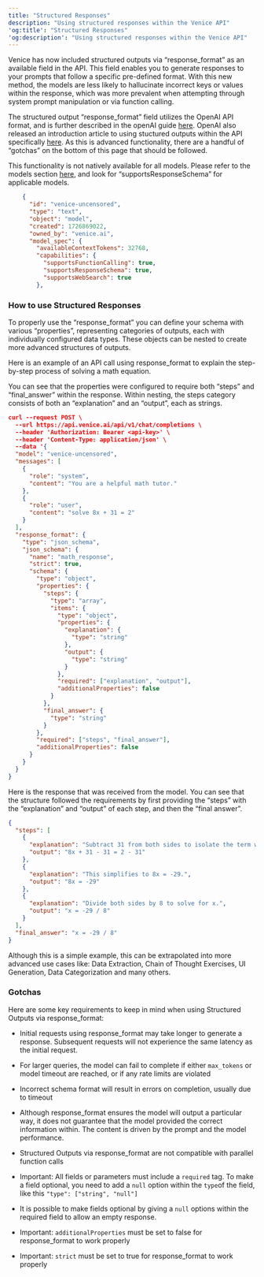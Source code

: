 ```yaml
---
title: "Structured Responses"
description: "Using structured responses within the Venice API"
'og:title': "Structured Responses"
'og:description': "Using structured responses within the Venice API"
---
```


Venice has now included structured outputs via “response\_format” as an available field in the API. This field enables you to generate responses to your prompts that follow a specific pre-defined format. With this new method, the models are less likely to hallucinate incorrect keys or values within the response, which was more prevalent when attempting through system prompt manipulation or via function calling.

The structured output “response\_format” field utilizes the OpenAI API format, and is further described in the openAI guide [here](https://platform.openai.com/docs/guides/structured-outputs). OpenAI also released an introduction article to using stuctured outputs within the API specifically [here](https://openai.com/index/introducing-structured-outputs-in-the-api/). As this is advanced functionality, there are a handful of “gotchas” on the bottom of this page that should be followed.

This functionality is not natively available for all models. Please refer to the models section [here](https://docs.venice.ai/api-reference/endpoint/models/list?playground=open), and look for “supportsResponseSchema” for applicable models.

```json
    {
      "id": "venice-uncensored",
      "type": "text",
      "object": "model",
      "created": 1726869022,
      "owned_by": "venice.ai",
      "model_spec": {
        "availableContextTokens": 32768,
        "capabilities": {
          "supportsFunctionCalling": true,
          "supportsResponseSchema": true,
          "supportsWebSearch": true
        },
```

### How to use Structured Responses

To properly use the “response\_format” you can define your schema with various “properties”, representing categories of outputs, each with individually configured data types. These objects can be nested to create more advanced structures of outputs.

Here is an example of an API call using response\_format to explain the step-by-step process of solving a math equation.

You can see that the properties were configured to require both “steps” and “final\_answer” within the response. Within nesting, the steps category consists of both an “explanation” and an “output”, each as strings.

```json
curl --request POST \
  --url https://api.venice.ai/api/v1/chat/completions \
  --header 'Authorization: Bearer <api-key>' \
  --header 'Content-Type: application/json' \
  --data '{
  "model": "venice-uncensored",
  "messages": [
    {
      "role": "system",
      "content": "You are a helpful math tutor."
    },
    {
      "role": "user",
      "content": "solve 8x + 31 = 2"
    }
  ],
  "response_format": {
    "type": "json_schema",
    "json_schema": {
      "name": "math_response",
      "strict": true,
      "schema": {
        "type": "object",
        "properties": {
          "steps": {
            "type": "array",
            "items": {
              "type": "object",
              "properties": {
                "explanation": {
                  "type": "string"
                },
                "output": {
                  "type": "string"
                }
              },
              "required": ["explanation", "output"],
              "additionalProperties": false
            }
          },
          "final_answer": {
            "type": "string"
          }
        },
        "required": ["steps", "final_answer"],
        "additionalProperties": false
      }
    }
  }
}

```

Here is the response that was received from the model. You can see that the structure followed the requirements by first providing the “steps” with the “explanation” and “output” of each step, and then the “final answer”.

```json
{
  "steps": [
    {
      "explanation": "Subtract 31 from both sides to isolate the term with x.",
      "output": "8x + 31 - 31 = 2 - 31"
    },
    {
      "explanation": "This simplifies to 8x = -29.",
      "output": "8x = -29"
    },
    {
      "explanation": "Divide both sides by 8 to solve for x.",
      "output": "x = -29 / 8"
    }
  ],
  "final_answer": "x = -29 / 8"
}

```

Although this is a simple example, this can be extrapolated into more advanced use cases like: Data Extraction, Chain of Thought Exercises, UI Generation, Data Categorization and many others.

### Gotchas

Here are some key requirements to keep in mind when using Structured Outputs via response\_format:

* Initial requests using response\_format may take longer to generate a response. Subsequent requests will not experience the same latency as the initial request.

* For larger queries, the model can fail to complete if either `max_tokens` or model timeout are reached, or if any rate limits are violated

* Incorrect schema format will result in errors on completion, usually due to timeout

* Although response\_format ensures the model will output a particular way, it does not guarantee that the model provided the correct information within. The content is driven by the prompt and the model performance.

* Structured Outputs via response\_format are not compatible with parallel function calls

* Important: All fields or parameters must include a `required` tag. To make a field optional, you need to add a `null` option within the `type`of the field, like this `"type": ["string", "null"]`&#x20;

* It is possible to make fields optional by giving a `null` options within the required field to allow an empty response.

* Important: `additionalProperties` must be set to false for response\_format to work properly

* Important: `strict` must be set to true for response\_format to work properly